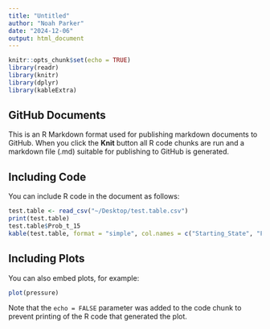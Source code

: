 ```yaml
---
title: "Untitled"
author: "Noah Parker"
date: "2024-12-06"
output: html_document
---
```


```r
knitr::opts_chunk$set(echo = TRUE)
library(readr)
library(knitr)
library(dplyr)
library(kableExtra)
```

## GitHub Documents

This is an R Markdown format used for publishing markdown documents to GitHub. When you click the **Knit** button all R code chunks are run and a markdown file (.md) suitable for publishing to GitHub is generated.

## Including Code

You can include R code in the document as follows:

```r
test.table <- read_csv("~/Desktop/test.table.csv")
print(test.table)
test.table$Prob_t_15
kable(test.table, format = "simple", col.names = c("Starting_State", "First_Event", "Distribution", "Parameters_Estimate", "Total_Probability", "Probability_at_t = 15", "Median_Time_To_Event", "25th%_Time", "75th%_Time"), align = "c")  

```

## Including Plots

You can also embed plots, for example:

```r
plot(pressure)
```

Note that the `echo = FALSE` parameter was added to the code chunk to prevent printing of the R code that generated the plot.
